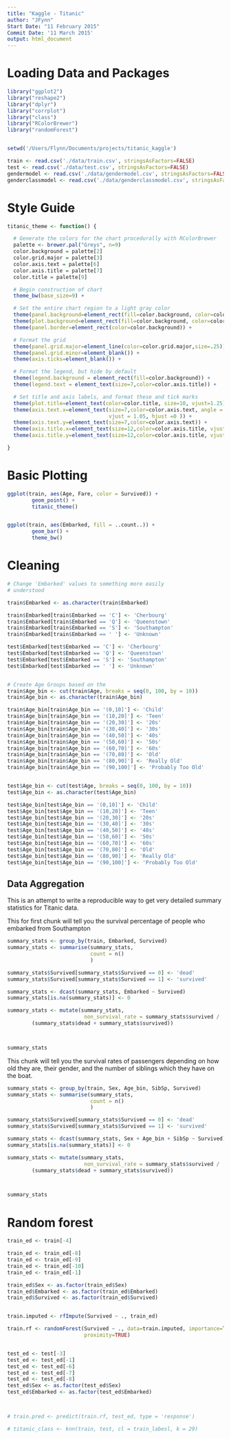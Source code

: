 ```yaml
---
title: "Kaggle - Titanic"
author: "JFynn"
Start Date: "11 February 2015"
Commit Date: '11 March 2015'
output: html_document
---
```


# Loading Data and Packages

```r

library("ggplot2")
library("reshape2")
library("dplyr")
library("corrplot")
library("class")
library("RColorBrewer")
library("randomForest")


setwd('/Users/Flynn/Documents/projects/titanic_kaggle')

train <- read.csv('./data/train.csv', stringsAsFactors=FALSE)
test <- read.csv('./data/test.csv', stringsAsFactors=FALSE)
gendermodel <- read.csv('./data/gendermodel.csv', stringsAsFactors=FALSE)
genderclassmodel <- read.csv('./data/genderclassmodel.csv', stringsAsFactors=FALSE)

```


# Style Guide

```r

titanic_theme <- function() {

  # Generate the colors for the chart procedurally with RColorBrewer
  palette <- brewer.pal("Greys", n=9)
  color.background = palette[2]
  color.grid.major = palette[3]
  color.axis.text = palette[6]
  color.axis.title = palette[7]
  color.title = palette[9]

  # Begin construction of chart
  theme_bw(base_size=9) +

  # Set the entire chart region to a light gray color
  theme(panel.background=element_rect(fill=color.background, color=color.background)) +
  theme(plot.background=element_rect(fill=color.background, color=color.background)) +
  theme(panel.border=element_rect(color=color.background)) +

  # Format the grid
  theme(panel.grid.major=element_line(color=color.grid.major,size=.25)) +
  theme(panel.grid.minor=element_blank()) +
  theme(axis.ticks=element_blank()) +

  # Format the legend, but hide by default
  theme(legend.background = element_rect(fill=color.background)) +
  theme(legend.text = element_text(size=7,color=color.axis.title)) +

  # Set title and axis labels, and format these and tick marks
  theme(plot.title=element_text(color=color.title, size=10, vjust=1.25)) +
  theme(axis.text.x=element_text(size=7,color=color.axis.text, angle = -45, 
                                 vjust = 1.05, hjust =0 )) +
  theme(axis.text.y=element_text(size=7,color=color.axis.text)) +
  theme(axis.title.x=element_text(size=12,color=color.axis.title, vjust=0)) +
  theme(axis.title.y=element_text(size=12,color=color.axis.title, vjust=1.25))

}


```




# Basic Plotting

```r

ggplot(train, aes(Age, Fare, color = Survived)) +
        geom_point() +
        titanic_theme()


ggplot(train, aes(Embarked, fill = ..count..)) +
        geom_bar() +
        theme_bw()


```

# Cleaning


```r

# Change 'Embarked' values to something more easily
# understood 

train$Embarked <- as.character(train$Embarked)

train$Embarked[train$Embarked == 'C'] <- 'Cherbourg'
train$Embarked[train$Embarked == 'Q'] <- 'Queenstown'
train$Embarked[train$Embarked == 'S'] <- 'Southampton'
train$Embarked[train$Embarked == ' '] <- 'Unknown'

test$Embarked[test$Embarked == 'C'] <- 'Cherbourg'
test$Embarked[test$Embarked == 'Q'] <- 'Queenstown'
test$Embarked[test$Embarked == 'S'] <- 'Southampton'
test$Embarked[test$Embarked == ' '] <- 'Unknown'


# Create Age Groups based on the 
train$Age_bin <- cut(train$Age, breaks = seq(0, 100, by = 10))
train$Age_bin <- as.character(train$Age_bin)

train$Age_bin[train$Age_bin == '(0,10]'] <- 'Child'
train$Age_bin[train$Age_bin == '(10,20]'] <- 'Teen'
train$Age_bin[train$Age_bin == '(20,30]'] <- '20s'
train$Age_bin[train$Age_bin == '(30,40]'] <- '30s'
train$Age_bin[train$Age_bin == '(40,50]'] <- '40s'
train$Age_bin[train$Age_bin == '(50,60]'] <- '50s'
train$Age_bin[train$Age_bin == '(60,70]'] <- '60s'
train$Age_bin[train$Age_bin == '(70,80]'] <- 'Old'
train$Age_bin[train$Age_bin == '(80,90]'] <- 'Really Old'
train$Age_bin[train$Age_bin == '(90,100]'] <- 'Probably Too Old'


test$Age_bin <- cut(test$Age, breaks = seq(0, 100, by = 10))
test$Age_bin <- as.character(test$Age_bin)

test$Age_bin[test$Age_bin == '(0,10]'] <- 'Child'
test$Age_bin[test$Age_bin == '(10,20]'] <- 'Teen'
test$Age_bin[test$Age_bin == '(20,30]'] <- '20s'
test$Age_bin[test$Age_bin == '(30,40]'] <- '30s'
test$Age_bin[test$Age_bin == '(40,50]'] <- '40s'
test$Age_bin[test$Age_bin == '(50,60]'] <- '50s'
test$Age_bin[test$Age_bin == '(60,70]'] <- '60s'
test$Age_bin[test$Age_bin == '(70,80]'] <- 'Old'
test$Age_bin[test$Age_bin == '(80,90]'] <- 'Really Old'
test$Age_bin[test$Age_bin == '(90,100]'] <- 'Probably Too Old'

```



## Data Aggregation

This is an attempt to write a reproducible way to get very detailed summary statistics for Titanic data.

This for first chunk will tell you the survival percentage of people who embarked from Southampton

```r

summary_stats <- group_by(train, Embarked, Survived)
summary_stats <- summarise(summary_stats, 
                           count = n()
                           ) 

summary_stats$Survived[summary_stats$Survived == 0] <- 'dead'
summary_stats$Survived[summary_stats$Survived == 1] <- 'survived'

summary_stats <- dcast(summary_stats, Embarked ~ Survived)
summary_stats[is.na(summary_stats)] <- 0

summary_stats <- mutate(summary_stats,
                         non_survival_rate = summary_stats$survived / 
        (summary_stats$dead + summary_stats$survived))



summary_stats


```

This chunk will tell you the survival rates of passengers depending on how old they are, their gender, and the number of siblings which they have on the boat. 


```r



summary_stats <- group_by(train, Sex, Age_bin, SibSp, Survived)
summary_stats <- summarise(summary_stats, 
                           count = n()
                           ) 

summary_stats$Survived[summary_stats$Survived == 0] <- 'dead'
summary_stats$Survived[summary_stats$Survived == 1] <- 'survived'

summary_stats <- dcast(summary_stats, Sex + Age_bin + SibSp ~ Survived)
summary_stats[is.na(summary_stats)] <- 0

summary_stats <- mutate(summary_stats,
                         non_survival_rate = summary_stats$survived / 
        (summary_stats$dead + summary_stats$survived))



summary_stats

```



# Random forest

```r

train_ed <- train[-4]

train_ed <- train_ed[-8]
train_ed <- train_ed[-9]
train_ed <- train_ed[-10]
train_ed <- train_ed[-1]

train_ed$Sex <- as.factor(train_ed$Sex)
train_ed$Embarked <- as.factor(train_ed$Embarked)
train_ed$Survived <- as.factor(train_ed$Survived)


train.imputed <- rfImpute(Survived ~ ., train_ed)

train.rf <- randomForest(Survived ~ ., data=train.imputed, importance=TRUE,
                         proximity=TRUE)


test_ed <- test[-3]
test_ed <- test_ed[-1]
test_ed <- test_ed[-6]
test_ed <- test_ed[-7]
test_ed <- test_ed[-8]
test_ed$Sex <- as.factor(test_ed$Sex)
test_ed$Embarked <- as.factor(test_ed$Embarked)



# train.pred <- predict(train.rf, test_ed, type = 'response')

```



```r



# titanic_class <- knn(train, test, cl = train_labesl, k = 29)


```

